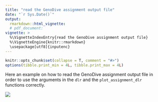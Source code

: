 ```yaml
---
title: "read the GenoDive assignment output file"
date: "`r Sys.Date()`"
output: 
  rmarkdown::html_vignette:
  # pdf_document:
vignette: >
  %\VignetteIndexEntry{read the GenoDive assignment output file}
  %\VignetteEngine{knitr::rmarkdown}
  \usepackage[utf8]{inputenc}
---
```

  
  ```r
knitr::opts_chunk$set(collapse = T, comment = "#>")
options(tibble.print_min = 4L, tibble.print_max = 4L)
```

Here an example on how to read the GenoDive assignment output file in order to 
use the arguments in the `dlr` and the `plot_assignment_dlr` functions correctly.

![](https://raw.githubusercontent.com/thierrygosselin/assigner/master/vignettes/dlr.example.png)
